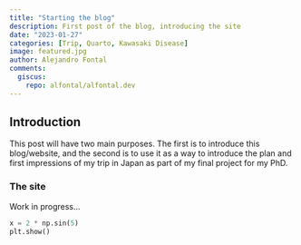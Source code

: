 ```yaml
---
title: "Starting the blog"
description: First post of the blog, introducing the site
date: "2023-01-27"
categories: [Trip, Quarto, Kawasaki Disease]
image: featured.jpg
author: Alejandro Fontal
comments:
  giscus:
    repo: alfontal/alfontal.dev
---
```


## Introduction

This post will have two main purposes. The first is to introduce this blog/website, and the second is to use it as a way to introduce the plan and first impressions of my trip in Japan as part of my final project for my PhD.


### The site 

Work in progress...


```python
x = 2 * np.sin(5)
plt.show()
```